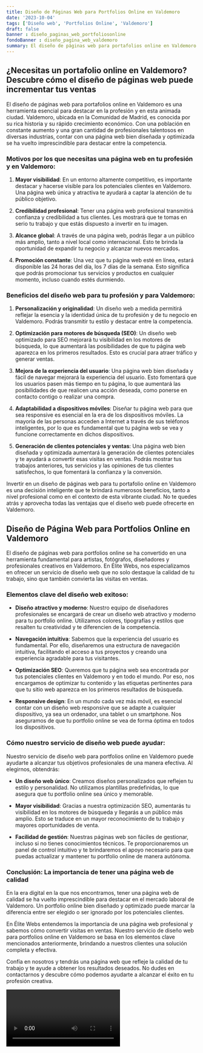 ```yaml
---
title: Diseño de Páginas Web para Portfolios Online en Valdemoro
date: '2023-10-04'
tags: ['Diseño web', 'Portfolios Online', 'Valdemoro']
draft: false
banner : diseño_paginas_web_portfoliosonline
fondoBanner : diseño_pagina_web_valdemoro
summary: El diseño de páginas web para portafolios online en Valdemoro es una herramienta esencial para destacar en la profesión y en esta animada ciudad. Valdemoro, ubicada en la Comunidad de Madrid, es conocida por su rica historia y su rápido crecimiento económico. Con una población en constante aumento y una gran cantidad de profesionales talentosos en diversas industrias, contar con una página web bien diseñada y optimizada se ha vuelto imprescindible para destacar entre la competencia.
---
```


## ¿Necesitas un portafolio online en Valdemoro? Descubre cómo el diseño de páginas web puede incrementar tus ventas

El diseño de páginas web para portafolios online en Valdemoro es una herramienta esencial para destacar en la profesión y en esta animada ciudad. Valdemoro, ubicada en la Comunidad de Madrid, es conocida por su rica historia y su rápido crecimiento económico. Con una población en constante aumento y una gran cantidad de profesionales talentosos en diversas industrias, contar con una página web bien diseñada y optimizada se ha vuelto imprescindible para destacar entre la competencia.

### Motivos por los que necesitas una página web en tu profesión y en Valdemoro:

1. **Mayor visibilidad**: En un entorno altamente competitivo, es importante destacar y hacerse visible para los potenciales clientes en Valdemoro. Una página web única y atractiva te ayudará a captar la atención de tu público objetivo.

2. **Credibilidad profesional**: Tener una página web profesional transmitirá confianza y credibilidad a tus clientes. Les mostrará que te tomas en serio tu trabajo y que estás dispuesto a invertir en tu imagen.

3. **Alcance global**: A través de una página web, podrás llegar a un público más amplio, tanto a nivel local como internacional. Esto te brinda la oportunidad de expandir tu negocio y alcanzar nuevos mercados.

4. **Promoción constante**: Una vez que tu página web esté en línea, estará disponible las 24 horas del día, los 7 días de la semana. Esto significa que podrás promocionar tus servicios y productos en cualquier momento, incluso cuando estés durmiendo.

### Beneficios del diseño web para tu profesión y para Valdemoro:

1. **Personalización y originalidad**: Un diseño web a medida permitirá reflejar la esencia y la identidad única de tu profesión y de tu negocio en Valdemoro. Podrás transmitir tu estilo y destacar entre la competencia.

2. **Optimización para motores de búsqueda (SEO)**: Un diseño web optimizado para SEO mejorará tu visibilidad en los motores de búsqueda, lo que aumentará las posibilidades de que tu página web aparezca en los primeros resultados. Esto es crucial para atraer tráfico y generar ventas.

3. **Mejora de la experiencia del usuario**: Una página web bien diseñada y fácil de navegar mejorará la experiencia del usuario. Esto fomentará que los usuarios pasen más tiempo en tu página, lo que aumentará las posibilidades de que realicen una acción deseada, como ponerse en contacto contigo o realizar una compra.

4. **Adaptabilidad a dispositivos móviles**: Diseñar tu página web para que sea responsive es esencial en la era de los dispositivos móviles. La mayoría de las personas acceden a Internet a través de sus teléfonos inteligentes, por lo que es fundamental que tu página web se vea y funcione correctamente en dichos dispositivos.

5. **Generación de clientes potenciales y ventas**: Una página web bien diseñada y optimizada aumentará la generación de clientes potenciales y te ayudará a convertir esas visitas en ventas. Podrás mostrar tus trabajos anteriores, tus servicios y las opiniones de tus clientes satisfechos, lo que fomentará la confianza y la conversión.

Invertir en un diseño de páginas web para tu portafolio online en Valdemoro es una decisión inteligente que te brindará numerosos beneficios, tanto a nivel profesional como en el contexto de esta vibrante ciudad. No te quedes atrás y aprovecha todas las ventajas que el diseño web puede ofrecerte en Valdemoro.

<GifSeo />

<Cta />

## Diseño de Página Web para Portfolios Online en Valdemoro

El diseño de páginas web para portfolios online se ha convertido en una herramienta fundamental para artistas, fotógrafos, diseñadores y profesionales creativos en Valdemoro. En Élite Webs, nos especializamos en ofrecer un servicio de diseño web que no solo destaque la calidad de tu trabajo, sino que también convierta las visitas en ventas.

### Elementos clave del diseño web exitoso:

- **Diseño atractivo y moderno**: Nuestro equipo de diseñadores profesionales se encargará de crear un diseño web atractivo y moderno para tu portfolio online. Utilizamos colores, tipografías y estilos que resalten tu creatividad y te diferencien de la competencia.

- **Navegación intuitiva**: Sabemos que la experiencia del usuario es fundamental. Por ello, diseñaremos una estructura de navegación intuitiva, facilitando el acceso a tus proyectos y creando una experiencia agradable para tus visitantes.

- **Optimización SEO**: Queremos que tu página web sea encontrada por tus potenciales clientes en Valdemoro y en todo el mundo. Por eso, nos encargamos de optimizar tu contenido y las etiquetas pertinentes para que tu sitio web aparezca en los primeros resultados de búsqueda.

- **Responsive design**: En un mundo cada vez más móvil, es esencial contar con un diseño web responsive que se adapte a cualquier dispositivo, ya sea un ordenador, una tablet o un smartphone. Nos aseguramos de que tu portfolio online se vea de forma óptima en todos los dispositivos.

### Cómo nuestro servicio de diseño web puede ayudar:

Nuestro servicio de diseño web para portfolios online en Valdemoro puede ayudarte a alcanzar tus objetivos profesionales de una manera efectiva. Al elegirnos, obtendrás:

- **Un diseño web único**: Creamos diseños personalizados que reflejen tu estilo y personalidad. No utilizamos plantillas predefinidas, lo que asegura que tu portfolio online sea único y memorable.

- **Mayor visibilidad**: Gracias a nuestra optimización SEO, aumentarás tu visibilidad en los motores de búsqueda y llegarás a un público más amplio. Esto se traduce en un mayor reconocimiento de tu trabajo y mayores oportunidades de venta.

- **Facilidad de gestión**: Nuestras páginas web son fáciles de gestionar, incluso si no tienes conocimientos técnicos. Te proporcionaremos un panel de control intuitivo y te brindaremos el apoyo necesario para que puedas actualizar y mantener tu portfolio online de manera autónoma.

### Conclusión: La importancia de tener una página web de calidad

En la era digital en la que nos encontramos, tener una página web de calidad se ha vuelto imprescindible para destacar en el mercado laboral de Valdemoro. Un portfolio online bien diseñado y optimizado puede marcar la diferencia entre ser elegido o ser ignorado por los potenciales clientes.

En Élite Webs entendemos la importancia de una página web profesional y sabemos cómo convertir visitas en ventas. Nuestro servicio de diseño web para portfolios online en Valdemoro se basa en los elementos clave mencionados anteriormente, brindando a nuestros clientes una solución completa y efectiva.

Confía en nosotros y tendrás una página web que refleje la calidad de tu trabajo y te ayude a obtener los resultados deseados. No dudes en contactarnos y descubre cómo podemos ayudarte a alcanzar el éxito en tu profesión creativa.

<Video />

<CtaBot job='Portfolios Online' city='Valdemoro'/>

<Gmaps query='Valdemoro+españa+maps' />